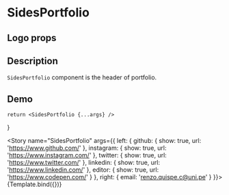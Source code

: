 
<Meta title="SidesPortfolio" component={SidesPortfolio} />

# SidesPortfolio

## Logo props
<ArgsTable of={SidesPortfolio} />

## Description

`SidesPortfolio` component is the header of portfolio.

## Demo

    return <SidesPortfolio {...args} />
}

<Story name="SidesPortfolio" args={{
    left: {
        github: {
            show: true,
            url: 'https://www.github.com/'
        },
        instagram: {
            show: true,
            url: 'https://www.instagram.com/'
        },
        twitter: {
            show: true,
            url: 'https://www.twitter.com/'
        },
        linkedin: {
            show: true,
            url: 'https://www.linkedin.com/'
        },
        editor: {
            show: true,
            url: 'https://www.codepen.com/'
        }
    },
    right: {
        email: 'renzo.quispe.c@uni.pe'
    }
}}>
{Template.bind({})}
</Story>

